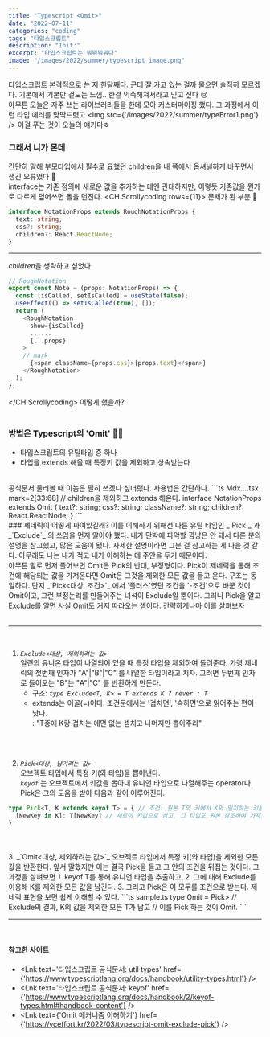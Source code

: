 ```yaml
---
title: "Typescript <Omit>"
date: "2022-07-11"
categories: "coding"
tags: "타입스크립트"
description: "Init:"
excerpt: "타입스크립트는 뭐뭐뭐뭐다"
image: "/images/2022/summer/typescript_image.png"
---
```


타입스크립트 본격적으로 쓴 지 한달째다. 근데 잘 가고 있는 걸까 물으면 솔직히 모르겠다. 기본에서 기본만 겉도는 느낌.. 한결 익숙해져서라고 믿고 싶다 😢
<br/>
아무튼 오늘은 자주 쓰는 라이브러리들을 한데 모아 커스터마이징 했다. 그 과정에서 이런 타입 에러를 맞딱드렸고
<Img src={'/images/2022/summer/typeError1.png'} />
이걸 푸는 것이 오늘의 얘기다ㅎ
<br/>

### 그래서 니가 몬데
간단히 말해 부모타입에서 필수로 요했던 children을 내 쪽에서 옵셔널하게 바꾸면서 생긴 오류였다 🤔   
interface는 기존 정의에 새로운 값을 추가하는 데엔 관대하지만, 이렇듯 기존값을 뭔가로 다르게 덮어쓰면 돌을 던진다.
<CH.Scrollycoding rows={11}>
  문제가 된 부분 👾
  ```ts MdxComponents.tsx focus=4 
  interface NotationProps extends RoughNotationProps {
    text: string;
    css?: string;
    children?: React.ReactNode;
  }
  ```
  ---
  *children*을 생략하고 싶었다
  ```ts Mdx....tsx mark=2[29:41]
  // RoughNotation
  export const Note = (props: NotationProps) => {
    const [isCalled, setIsCalled] = useState(false);
    useEffect(() => setIsCalled(true), []);
    return (
      <RoughNotation
        show={isCalled}
        ......
        {...props}
      >
      // mark
        {<span className={props.css}>{props.text}</span>}
      </RoughNotation>
    );
  };
  ```
</CH.Scrollycoding>
어떻게 했을까?
<br/><br/>

### 방법은 Typescript의 'Omit' 💨💨
- 타입스크립트의 유틸타입 중 하나
- 타입을 extends 해올 때 <Note animationDelay={700}>특정키 값을 제외</Note>하고 상속받는다
<br/>
공식문서 둘러볼 때 이놈은 필히 쓰겠다 싶더랬다. 사용법은 간단하다.
```ts Mdx....tsx mark=2[33:68]
// children을 제외하고 extends 해온다.
interface NotationProps extends Omit<RoughNotationProps, "children"> {
  text?: string;
  css?: string;
  className?: string;
  children?: React.ReactNode;
} 
```
<br/>
### 제네릭이 어떻게 짜여있길래?
이를 이해하기 위해선 다른 유틸 타입인 _`Pick`_ 과 _`Exclude`_ 의 쓰임을 먼저 알아야 했다. 내가 단박에 파악할 깜냥은 안 돼서 다른 분의 설명을 참고했고, 많은 도움이 됐다. 자세한 설명이라면 그분 걸 참고하는 게 나을 것 같다. 아무래도 나는 내가 적고 내가 이해하는 데 주안을 두기 때문이다.  
<br/>
아무튼 말로 먼저 풀어보면 Omit은 Pick의 반대, 부정형이다. Pick이 제네릭을 통해 조건에 해당되는 값을 가져온다면 Omit은 그것을 제외한 모든 값을 들고 온다. 구조는 동일하다. 단지 _`Pick<대상, 조건>`_ 에서 '플러스'였던 조건을 '-조건'으로 바꾼 것이 Omit이고, 그런 부정논리를 만들어주는 녀석이 Exclude일 뿐이다. 그러니 Pick을 알고 Exclude를 알면 사실 Omit도 거저 따라오는 셈이다.  
간략하게나마 이를 살펴보자
<br/>
<br/>
<hr/>
<br/>

1. _`Exclude<대상, 제외하려는 값>`_  
  일련의 <Note type="box" iterations={1} color="orange" animationDelay={1000}>유니온 타입</Note>이 나열되어 있을 때 특정 타입을 제외하여 돌려준다. 가령 제네릭의 첫번째 인자가 "A"|"B"|"C" 를 나열한 타입이라고 치자. 그러면 두번째 인자로 들어오는 "B"는 "A"|"C" 를 반환하게 만든다.  
    - 구조: _`type Exclude<T, K> = T extends K ? never : T`_
    - extends는 이꼴(=)이다. 조건문에서는 '겹치면', '속하면'으로 읽어주는 편이 낫다.  
    : "T중에 K랑 겹치는 애면 없는 셈치고 나머지만 뽑아주라"
<br/>
<br/>
  
2. _`Pick<대상, 남기려는 값>`_  
<Note type="box" iterations={1} color="orange" animationDelay={1000}>오브젝트 타입</Note>에서 특정 키(와 타입)을 뽑아낸다.  
_`keyof`_ 는 오브젝트에서 키값을 뽑아내 유니언 타입으로 나열해주는 operator다. Pick은 그의 도움을 받아 다음과 같이 이루어진다.
```ts sample.ts
type Pick<T, K extends keyof T> = { // 조건: 원본 T의 키에서 K와 일치하는 키들을
  [NewKey in K]: T[NewKey] // 새로이 키값으로 삼고, 그 타입도 원본 참조하여 가져옴
}
```
<br/>
<br/> 
3. _`Omit<대상, 제외하려는 값>`_  
<Note type="box" iterations={1} color="orange" animationDelay={1000}>오브젝트 타입</Note>에서 특정 키(와 타입)을 제외한 모든 값을 반환한다. 앞서 말했지만 이는 결국 Pick을 들고 그 안의 조건을 뒤집는 것이다. 그 과정을 살펴보면
   1. keyof T를 통해 유니언 타입을 추출하고,
   2. 그에 대해 Exclude를 이용해 K를 제외한 모든 값을 남긴다.
   3. 그리고 Pick은 이 모두를 조건으로 받는다.  
제네릭 표현을 보면 쉽게 이해할 수 있다.
```ts sample.ts
type Omit<T, K> = Pick<T, Exclude<keyof T, K>>
// Exclude<keyof T, K>의 결과, K의 값을 제외한 모든 T가 남고
// 이를 Pick 하는 것이 Omit.
```
<br/>
<hr/>
<br/>


#### 참고한 사이트
- <Lnk text='타입스크립트 공식문서: util types' href={'https://www.typescriptlang.org/docs/handbook/utility-types.html'} />
- <Lnk text='타입스크립트 공식문서: keyof' href={'https://www.typescriptlang.org/docs/handbook/2/keyof-types.html#handbook-content'} />
- <Lnk text={'Omit 메커니즘 이해하기'} href={'https://yceffort.kr/2022/03/typescript-omit-exclude-pick'} />
